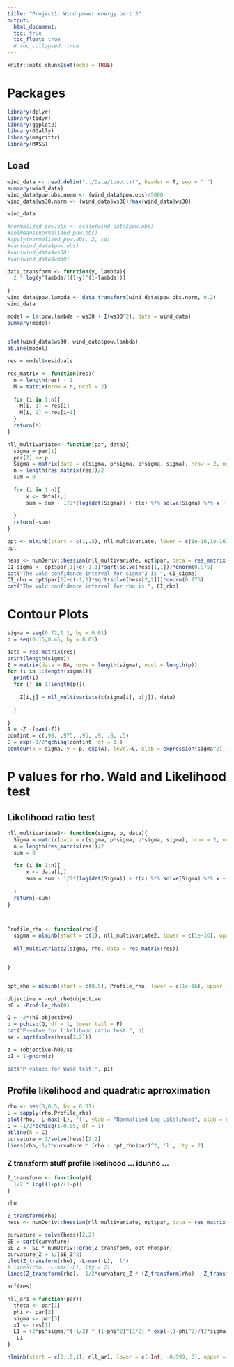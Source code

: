 ```yaml
---
title: "Project1: Wind power energy part 3"
output: 
  html_document:
  toc: true
  toc_float: true
  # toc_collapsed: true
---
```


```r
knitr::opts_chunk$set(echo = TRUE)
```


# Packages

```r
library(dplyr)
library(tidyr)
library(ggplot2)
library(GGally)
library(magrittr)
library(MASS)
```


## Load
```r
wind_data <- read.delim("../Data/tuno.txt", header = T, sep = " ")
summary(wind_data)
wind_data$pow.obs.norm <- (wind_data$pow.obs)/5000
wind_data$ws30.norm <- (wind_data$ws30)/max(wind_data$ws30)

wind_data

#normalized_pow.obs <- scale(wind_data$pow.obs)
#colMeans(normalized_pow.obs)
#apply(normalized_pow.obs, 2, sd)
#var(wind_data$pow.obs)
#var(wind_data$ws30)
#var(wind_data$wd30)

```






```r
data_transform <- function(y, lambda){
  2 * log(y^lambda/((1-y)^(1-lambda)))
  
}
wind_data$pow.lambda <- data_transform(wind_data$pow.obs.norm, 0.2)
wind_data

model = lm(pow.lambda ~ ws30 + I(ws30^2), data = wind_data)
summary(model)
  

plot(wind_data$ws30, wind_data$pow.lambda)
abline(model)

```

```r
res = model$residuals

res_matrix <- function(res){
  n = length(res) - 1
  M = matrix(nrow = n, ncol = 2)
  
  for (i in 1:n){
    M[i, 1] = res[i]
    M[i, 2] = res[i+1]
  }
  return(M)
}

nll_multivariate<- function(par, data){
  sigma = par[1]
  par[2] -> p
  Sigma = matrix(data = c(sigma, p*sigma, p*sigma, sigma), nrow = 2, ncol = 2, byrow = T)
  n = length(res_matrix(res))/2
  sum = 0
  
  for (i in 1:n){
      x <- data[i,]
      sum = sum - 1/2*(log(det(Sigma)) + t(x) %*% solve(Sigma) %*% x + 2*log(2*pi))
  
  }
  return(-sum)
}

opt <- nlminb(start = c(1,.5), nll_multivariate, lower = c(1e-16,1e-16), upper = c(1,0.999), data = res_matrix(res))
opt
```


```r
hess <- numDeriv::hessian(nll_multivariate, opt$par, data = res_matrix(res))
CI_sigma <- opt$par[1]+c(-1,1)*sqrt(solve(hess[1,1]))*qnorm(0.975)
cat("The wald confidence interval for sigma^2 is ", CI_sigma)
CI_rho = opt$par[2]+c(-1,1)*sqrt(solve(hess[2,2]))*qnorm(0.975)
cat("The wald confidence interval for rho is ", CI_rho)
```


# Contour Plots
```r
sigma = seq(0.72,1.1, by = 0.01)
p = seq(0.15,0.45, by = 0.01)

data = res_matrix(res)
print(length(sigma))
Z = matrix(data = NA, nrow = length(sigma), ncol = length(p))
for (i in 1:length(sigma)){
  print(i)
  for (j in 1:length(p)){
    
    Z[i,j] = nll_multivariate(c(sigma[i], p[j]), data)

  }
  
}
A = -Z -(max(-Z))
confint = c(.99, .975, .95, .9, .8, .5)
C = exp(-1/2*qchisq(confint, df = 1))
contour(x = sigma, y = p, exp(A), level=C, xlab = expression(sigma^2), ylab = expression(rho), main = "Countour Plot of confidence regions", labels = confint)
```






# P values for rho. Wald and Likelihood test
## Likelihood ratio test
```r
nll_multivariate2<- function(sigma, p, data){
  Sigma = matrix(data = c(sigma, p*sigma, p*sigma, sigma), nrow = 2, ncol = 2, byrow = T)
  n = length(res_matrix(res))/2
  sum = 0
  
  for (i in 1:n){
      x <- data[i,]
      sum = sum - 1/2*(log(det(Sigma)) + t(x) %*% solve(Sigma) %*% x + 2*log(2*pi))
  
  }
  return(-sum)
}



Profile_rho <- function(rho){
  sigma = nlminb(start = c(1), nll_multivariate2, lower = c(1e-16), upper = c(1), p = rho, data = res_matrix(res))$par
  
  nll_multivariate2(sigma, rho, data = res_matrix(res))


}


opt_rho = nlminb(start = c(0.5), Profile_rho, lower = c(1e-16), upper = c(0.999))

objective = -opt_rho$objective
h0 = -Profile_rho(0)

Q = -2*(h0-objective)
p = pchisq(Q, df = 1, lower.tail = F)
cat("P-value for likelihood ratio test:", p)
se = sqrt(solve(hess[2,2]))

z = (objective-h0)/se
p1 = 1-pnorm(z)

cat("P-values for Wald test:", p1)


```

## Profile likelihood and quadratic aprroximation
```r
rho <- seq(0,0.5, by = 0.01)
L = sapply(rho,Profile_rho)
plot(rho, -L-max(-L), 'l', ylab = "Normalised Log Likelihood", xlab = expression(rho))
C = -1/2*qchisq(1-0.05, df = 1)
abline(h = C)
curvature = 1/solve(hess)[2,2]
lines(rho,-1/2*curvature * (rho - opt_rho$par)^2, 'l', lty = 2)
```




### Z transform stuff profile likelihood ... idunno ... 
```r
Z_transform <- function(p){
  1/2 * log((1+p)/(1-p))
}

rho

Z_transform(rho)
hess <- numDeriv::hessian(nll_multivariate, opt$par, data = res_matrix(res))

curvature = solve(hess)[2,2]
SE = sqrt(curvature)
SE_Z <- SE * numDeriv::grad(Z_transform, opt_rho$par)
curvature_Z = 1/(SE_Z^2)
plot(Z_transform(rho), -L-max(-L), 'l')
# lines(rho, -L-max(-L), lty = 2)
lines(Z_transform(rho), -1/2*curvature_Z * (Z_transform(rho) - Z_transform(opt_rho$par))^2, 'l', lty = 2)


```




```r

acf(res)

nll_ar1 <-function(par){
  theta <- par[1]
  phi <- par[2]
  sigma <- par[3]
  x1 <- res[1]
  L1 = (2*pi*sigma)^(-1/2) * (1-phi^2)^(1/2) * exp(-(1-phi^2)/(2*sigma) *(x1 - theta/(1-phi))^2  )
  -L1
}

nlminb(start = c(0,.5,1), nll_ar1, lower = c(-Inf, -0.999, 0), upper = c(Inf, 0.999, Inf))
```

